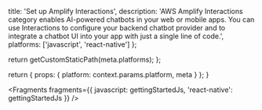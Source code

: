 
  title: 'Set up Amplify Interactions',
  description:
    'AWS Amplify Interactions category enables AI-powered chatbots in your web or mobile apps. You can use Interactions to configure your backend chatbot provider and to integrate a chatbot UI into your app with just a single line of code.',
  platforms: ['javascript', 'react-native']
};

  return getCustomStaticPath(meta.platforms);
};

  return {
    props: {
      platform: context.params.platform,
      meta
    }
  };
}


<Fragments
  fragments={{
    javascript: gettingStartedJs,
    'react-native': gettingStartedJs
  }}
/>
